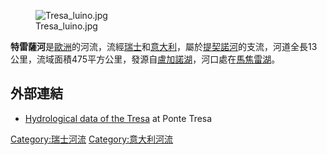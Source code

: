 [[Image:Tresa_luino.jpg|right]]

'''特雷薩河'''是[[歐洲|歐洲]]的河流，流經[[瑞士|瑞士]]和[[意大利|意大利]]，屬於[[提契諾河|提契諾河]]的支流，河道全長13公里，流域面積475平方公里，發源自[[盧加諾湖|盧加諾湖]]，河口處在[[馬焦雷湖|馬焦雷湖]]。

==外部連結==
*[http://www.hydrodaten.admin.ch/de/2167.html Hydrological data of the Tresa] {{Wayback|url=http://www.hydrodaten.admin.ch/de/2167.html |date=20210204221301 }} at Ponte Tresa 

{{Switzerland-geo-stub}}
{{Italy-geo-stub}}

{{coord|45|59|48|N|8|43|36|E|region:IT-25_type:waterbody_source:kolossus-dewiki|display=title}}

[[Category:瑞士河流|Category:瑞士河流]]
[[Category:意大利河流|Category:意大利河流]]